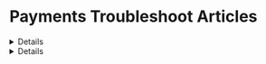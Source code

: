 
# Payments Troubleshoot Articles

<Details summary="Your card does not support this type of purchase."> 
When using onramp providers, you may encounter an error stating "There was an issue processing your payment and you have not been charged. Your card does not support this type of purchase." 

This typically means that your card issuer does not allow cryptocurrency purchases.

To work around this issue, you can try using a different card or payment method, such as debit card, if available.
</Details>

<Details summary="Error 500: Internal Server Error">
If you encounter an "Error 500: Internal Server Error" or if the modal shows "Something went wrong" it may indicate you are using an
outdated version of the Payments service. 

To resolve this issue, please upgrade your SDK to the latest version in your project. You can download the latest version with `npm install thirdweb@latest` or `yarn add thirdweb@latest`.

If the issue persists after upgrade, please [contact our support team](https://thirdweb.com/support) for further assistance.
</Details>